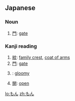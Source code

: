 ==Japanese==

===Noun===
{{ja-noun|h|rom=mon}}
# [[門]]: [[gate]]

===Kanji reading===
{{ja-kanji reading|rom=mon}}

# [[紋]]: [[family crest]], [[coat of arms]]
# [[門]]: [[gate]]
# {{l|ja|悶}}: [[gloomy]]
# [[開]]: [[open]]
[[lo:もん]]
[[zh:もん]]